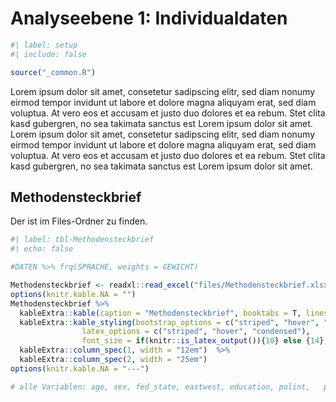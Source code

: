 # Analyseebene 1: Individualdaten

```r
#| label: setup
#| include: false

source("_common.R")
```

Lorem ipsum dolor sit amet, consetetur sadipscing elitr, sed diam nonumy eirmod tempor invidunt ut labore et dolore magna aliquyam erat, sed diam voluptua. At vero eos et accusam et justo duo dolores et ea rebum. Stet clita kasd gubergren, no sea takimata sanctus est Lorem ipsum dolor sit amet. Lorem ipsum dolor sit amet, consetetur sadipscing elitr, sed diam nonumy eirmod tempor invidunt ut labore et dolore magna aliquyam erat, sed diam voluptua. At vero eos et accusam et justo duo dolores et ea rebum. Stet clita kasd gubergren, no sea takimata sanctus est Lorem ipsum dolor sit amet.

## Methodensteckbrief

Der ist im Files-Ordner zu finden.

```r
#| label: tbl-Methodensteckbrief
#| echo: false

#DATEN %>% frq(SPRACHE, weights = GEWICHT)

Methodensteckbrief <- readxl::read_excel("files/Methodensteckbrief.xlsx", range = "A1:B21") ## Achtung ändern!
options(knitr.kable.NA = "")
Methodensteckbrief %>% 
  kableExtra::kable(caption = "Methodensteckbrief", booktabs = T, linesep = "") %>% 
  kableExtra::kable_styling(bootstrap_options = c("striped", "hover", "condensed"), 
                latex_options = c("striped", "hover", "condensed"), 
                font_size = if(knitr::is_latex_output()){10} else {14},) %>% 
  kableExtra::column_spec(1, width = "12em")  %>% 
  kableExtra::column_spec(2, width = "25em")
options(knitr.kable.NA = "---")
```

```r
# alle Variablen: age, sex, fed_state, eastwest, education, polint,   polinf, motong_ger, motong_oth, gainemp, class, housesize, childinhouse, houseinc, commsize, party, migback, genatt

```
